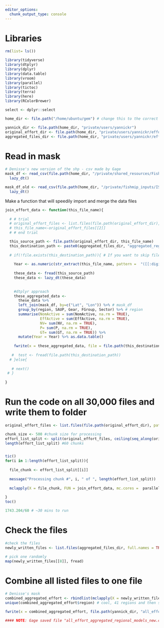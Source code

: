 ```yaml
---
editor_options: 
  chunk_output_type: console
---
```


# Libraries

```r

rm(list= ls())

library(tidyverse)
library(dtplyr)
library(dplyr)
library(data.table)
library(vroom)
library(parallel)
library(tictoc)
library(terra)
library(here)
library(RColorBrewer)

select <- dplyr::select

home_dir <- file.path("/home/ubuntu/gem") # change this to the correct home dir for you... will most likely be /rd/gem

yannick_dir <- file.path(home_dir, "private/users/yannickr")
original_effort_dir <- file.path(home_dir, "private/users/yannickr/effort_mapped_bycountry")
aggregated_files_dir <- file.path(home_dir, "private/users/yannickr/effort_mapped_by_country_aggregated_regional_models/")

```

# Read in mask

```r
# Denisse's new version of the shp - csv made by Gage
mask_df <- read_csv(file.path(home_dir, "/private/shared_resources/FishMIP_regional_models_raster/FishMIP_regional_05deg.csv")) %>%
  lazy_dt()

mask_df_old <- read_csv(file.path(home_dir, "/private/fishmip_inputs/ISIMIP3b/fishmip_regions/Masks_netcdf_csv/fishMIP_regional_05deg_ISIMIP3b.csv")) %>%
  lazy_dt()

```

Make a function that will speedily import and merge the data files

```r

join_effort_data <- function(this_file_name){
  
  # # trial
  # original_effort_files <- list.files(file.path(original_effort_dir), pattern = ".csv")
  # this_file_name<-original_effort_files[[2]]
  # # end trial

  this_source_path <- file.path(original_effort_dir, this_file_name)
  this_destination_path <- paste0(aggregated_files_dir, "aggregated_regional_model_", this_file_name)
  
  # if(!file.exists(this_destination_path)){ # If you want to skip files that are already done, comment this out
    
    Year <- as.numeric(str_extract(this_file_name, pattern =  "([[:digit:]])+"))
    
    these_data <- fread(this_source_path)
    these_data <- lazy_dt(these_data)
  
    
    #dtplyr approach
    these_aggregated_data <-
      these_data %>%
      left_join(mask_df, by=c("Lat", "Lon")) %>% # mask_df
      group_by(region, SAUP, Gear, FGroup, Sector) %>% # region
      summarise(NomActive = sum(NomActive, na.rm = TRUE),
                EffActive = sum(EffActive, na.rm = TRUE),
                NV= sum(NV, na.rm = TRUE),
                P= sum(P, na.rm = TRUE),
                GT= sum(GT, na.rm = TRUE)) %>%
      mutate(Year = Year) %>% as.data.table()
    
    fwrite(x = these_aggregated_data, file = file.path(this_destination_path))
    
   #  test <- fread(file.path(this_destination_path))
  # }else{
    
   # next()
 # }
  
}


```

# Run the code on all 30,000 files and write them to folder

```r
original_effort_files <- list.files(file.path(original_effort_dir), pattern = ".csv")

chunk_size <- 500 #chunk size for processing
effort_list_split <- split(original_effort_files, ceiling(seq_along(original_effort_files)/chunk_size))
length(effort_list_split) #60 chunks


tic()
for(i in 1:length(effort_list_split)){
  
  file_chunk <- effort_list_split[[i]]
  
  message("Processing chunk #", i, " of ", length(effort_list_split))
  
  mclapply(X = file_chunk, FUN = join_effort_data, mc.cores =  parallel::detectCores()-1)
  
}
toc()

1743.204/60 # ~30 mins to run

```

# Check the files

```r
#check the files
newly_written_files <- list.files(aggregated_files_dir, full.names = TRUE)

# pick one randomly 
map(newly_written_files[[8]], fread)


```

# Combine all listed files to one file

```r

# Denisse's mask 
combined_aggregated_effort <- rbindlist(mclapply(X = newly_written_files, FUN = fread, mc.cores = parallel::detectCores()-1))
unique(combined_aggregated_effort$region) # cool, 41 regions and then some are NA (areas that don't fall into a FishMIP region)

fwrite(x = combined_aggregated_effort, file.path(yannick_dir, "all_effort_aggregated_regional_models_new.csv")) 

#### NOTE: Gage saved file "all_effort_aggregated_regional_models_new.csv" on January 28, 2025 with new regions from FISHMIP

```


